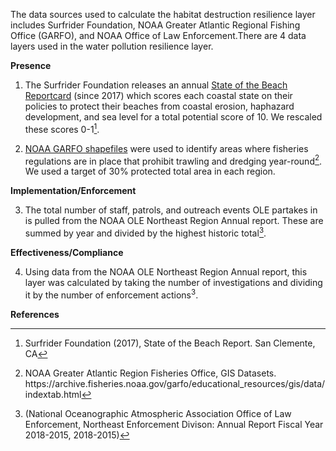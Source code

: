 The data sources used to calculate the habitat destruction resilience layer includes Surfrider Foundation, NOAA Greater Atlantic Regional Fishing Office (GARFO), and NOAA Office of Law Enforcement.There are 4 data layers used in the water pollution resilience layer.

**Presence**

1. The Surfrider Foundation releases an annual [State of the Beach Reportcard](https://www.surfrider.org/coastal-blog/entry/2018-state-of-the-beach-report-card-released) (since 2017) which scores each coastal state on their policies to protect their beaches from coastal erosion, haphazard development, and sea level for a total potential score of 10. We rescaled these scores 0-1^[Surfrider Foundation (2017), State of the Beach Report. San Clemente, CA].

2. [NOAA GARFO shapefiles](https://archive.fisheries.noaa.gov/garfo/educational_resources/gis/data/indextab.html) were used to identify areas where fisheries regulations are in place that prohibit trawling and dredging year-round^[NOAA Greater Atlantic Region Fisheries Office, GIS Datasets. https://archive.fisheries.noaa.gov/garfo/educational_resources/gis/data/indextab.html]. We used a target of 30% protected total area in each region.

**Implementation/Enforcement**

3. The total number of staff, patrols, and outreach events OLE partakes in is pulled from the NOAA OLE Northeast Region Annual report. These are summed by year and divided by the highest historic total^[(National Oceanographic Atmospheric Association Office of Law Enforcement, Northeast Enforcement Divison: Annual Report Fiscal Year 2018-2015, 2018-2015)].

**Effectiveness/Compliance**

4. Using data from the NOAA OLE Northeast Region Annual report, this layer was calculated by taking the number of investigations and dividing it by the number of enforcement actions^3^.

**References**

